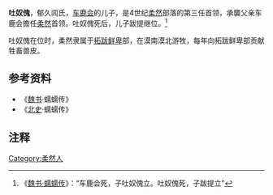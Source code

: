 '''吐奴傀'''，郁久闾氏，[[车鹿会|车鹿会]]的儿子，是4世纪[[柔然|柔然]]部落的第三任首领，承襲父亲车鹿会擔任[[柔然|柔然]]首领。吐奴傀死后，儿子跋提继位。<ref>《[[s:魏书/卷103|魏书·蠕蠕传]]》：“车鹿会死，子吐奴傀立。吐奴傀死，子跋提立”</ref>

吐奴傀在位时，柔然隶属于[[拓跋鲜卑|拓跋鲜卑]]部，在漠南漠北游牧，每年向拓跋鲜卑部贡献牲畜兽皮。

{{start box}}
{{s-before|[[车鹿会|车鹿会]]}}
{{s-title|[[柔然|柔然]]首领}}
{{s-after|[[跋提_(柔然)|跋提]]}}
{{end box}}
{{柔然可汗}}
==参考资料==
*《[[魏书|魏书]]·蠕蠕传》
*《[[北史|北史]]·蠕蠕传》

==注释==
{{Reflist|2}}

[[Category:柔然人|Category:柔然人]]
